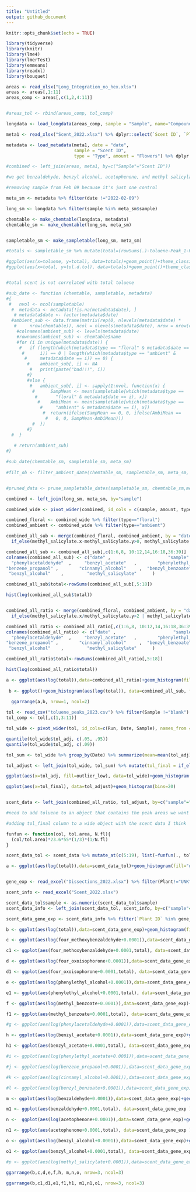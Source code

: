 ```yaml
---
title: "Untitled"
output: github_document
---
```


```r
knitr::opts_chunk$set(echo = TRUE)
```

```r
library(tidyverse)
library(knitr)
library(lme4)
library(lmerTest)
library(emmeans)
library(readxl)
library(bouquet)
```





```r
areas <- read_xlsx("Long_Integration_no_hex.xlsx")
areas <- areas[,1:11]
areas_comp <- areas[,c(1,2,4:11)]


#areas_tol <- rbind(areas_comp, tol_comp)

longdata <- load_longdata(areas_comp, sample = "Sample", name="Compound", RT="Ret Time", area="Area", match="Start Time") %>% mutate(match=100) %>% replace_na(list(RT=0, area=0)) %>% dplyr::select(sample, name, RT, area, match)

meta1 <- read_xlsx("Scent_2022.xlsx") %>% dplyr::select(`Scent ID`, `Plant ID`, Flowers, Date) %>% mutate(Type=if_else(`Plant ID`=="Ctrl", "ambient", "floral"))%>% mutate(date=as.Date(Date, format = "%Y-%m-%d")) %>% filter(`Scent ID` %in% areas$Sample)

metadata <- load_metadata(meta1, date = "date", 
                          sample = "Scent ID",  
                          type = "Type", amount = "Flowers") %>% dplyr::select(-`Plant ID`, -Date) %>% mutate(sample=as.factor(as.character(sample)))

#combined <- left_join(areas, meta1, by=c("Sample"="Scent ID"))

#we get benzaldehyde, benzyl alcohol, acetophenone, and methyl salicylate in some controls

#removing sample from Feb 09 because it's just one control

meta_sm <- metadata %>% filter(date !="2022-02-09")

long_sm <- longdata %>% filter(sample %in% meta_sm$sample)

```

```r
chemtable <- make_chemtable(longdata, metadata)
chemtable_sm <- make_chemtable(long_sm, meta_sm)


sampletable_sm <- make_sampletable(long_sm, meta_sm)

#totals <- sampletable_sm %>% mutate(total=(rowSums(.)-toluene-Peak_1-Peak_2)) %>% mutate(tol.d.tol = total/toluene)

#ggplot(aes(x=toluene, y=total), data=totals)+geom_point()+theme_classic()
#ggplot(aes(x=total, y=tol.d.tol), data=totals)+geom_point()+theme_classic()+xlab("total emissions (peak area)") + ylab("total emissions area / toluene area")


#total scent is not correlated with total toluene

#sub_date <- function (chemtable, sampletable, metadata) 
#{
 #   nvol <- ncol(sampletable)
  #  metadata <- metadata[!is.na(metadata$date), ]
   # metadata$date <- factor(metadata$date)
  #ambient_sub <- data.frame(matrix(rep(0, nlevels(metadata$date) * 
   #     nrow(chemtable)), ncol = nlevels(metadata$date), nrow = nrow(chemtable)))
    #colnames(ambient_sub) <- levels(metadata$date)
    #rownames(ambient_sub) <- chemtable$name
    #for (i in unique(metadata$date)) {
     #   if (length(which(metadata$type == "floral" & metadata$date == 
      #      i)) == 0 | length(which(metadata$type == "ambient" & 
       #     metadata$date == i)) == 0) {
        #    ambient_sub[, i] <- NA
         #   print(paste("bad!!!", i))
        #}
        #else {
         #   ambient_sub[, i] <- sapply(1:nvol, function(x) {
          #      SampMean <- mean(sampletable[which(metadata$type == 
           #       "floral" & metadata$date == i), x])
            #    AmbiMean <- mean(sampletable[which(metadata$type == 
             #     "ambient" & metadata$date == i), x])
              #  return(ifelse(SampMean == 0, 0, ifelse(AmbiMean == 
               #   0, 0, SampMean-AmbiMean)))
          #  })
        #}
  #  }
    
   # return(ambient_sub)
#}

#sub_date(chemtable_sm, sampletable_sm, meta_sm)
  
#filt_ob <- filter_ambient_date(chemtable_sm, sampletable_sm, meta_sm, ratio=2)


#pruned_data <- prune_sampletable_dates(sampletable_sm, chemtable_sm,meta_sm, filt_ob)
```

```r
combined <- left_join(long_sm, meta_sm, by="sample")

combined_wide <- pivot_wider(combined, id_cols = c(sample, amount, type,date),names_from=name, values_from = area)

combined_floral <- combined_wide %>% filter(type=="floral")
combined_ambient <- combined_wide %>% filter(type=="ambient")

combined_all_sub <- merge(combined_floral, combined_ambient, by = "date", all.x = TRUE) %>% mutate(benzaldehyde = if_else(benzaldehyde.x-benzaldehyde.y>0,benzaldehyde.x-benzaldehyde.y ,0), acetophenone = if_else(acetophenone.x-acetophenone.y>0,acetophenone.x-acetophenone.y ,0), benzyl_alcohol = if_else(benzyl_alcohol.x-benzyl_alcohol.y>0, benzyl_alcohol.x-benzyl_alcohol.y,0), methyl_salicylate = 
  if_else(methyl_salicylate.x-methyl_salicylate.y>0, methyl_salicylate.x-methyl_salicylate.y,0))

combined_all_sub <- combined_all_sub[,c(1:6,8, 10:12,14,16:18,36:39)]
colnames(combined_all_sub) <- c("date" ,                      "sample"   ,                "amount"    ,               "type"  ,                  "four_methoxybenzaldehyde", "four_oxoisophorone"    ,   "phenylethyl_alcohol" ,     "methyl_benzoate"  ,       
  "phenylacetaldehyde"  ,     "benzyl_acetate"   ,        "phenylethyl_acetate"  ,          
"benzene_propanol" ,        "cinnamyl_alcohol"     ,  "benzyl_benzoate",  "benzaldehyde"          ,     "acetophenone"       ,       
 "benzyl_alcohol"    ,         "methyl_salicylate"      )

combined_all_sub$total<-rowSums(combined_all_sub[,5:18])

hist(log(combined_all_sub$total))


combined_all_ratio <- merge(combined_floral, combined_ambient, by = "date", all.x = TRUE) %>% mutate(benzaldehyde = if_else(benzaldehyde.x/benzaldehyde.y>2 | benzaldehyde.y==0,benzaldehyde.x,0), acetophenone = if_else(acetophenone.x/acetophenone.y>2 | acetophenone.y==0,acetophenone.x ,0), benzyl_alcohol = if_else(benzyl_alcohol.x/benzyl_alcohol.y>2 | benzyl_alcohol.y==0, benzyl_alcohol.x,0), methyl_salicylate = 
  if_else(methyl_salicylate.x/methyl_salicylate.y>2 | methyl_salicylate.y==0, methyl_salicylate.x,0))

combined_all_ratio <- combined_all_ratio[,c(1:6,8, 10:12,14,16:18,36:39)]
colnames(combined_all_ratio) <- c("date" ,                      "sample"   ,                "amount"    ,               "type"  ,                  "four_methoxybenzaldehyde", "four_oxoisophorone"    ,   "phenylethyl_alcohol" ,     "methyl_benzoate"  ,       
  "phenylacetaldehyde"  ,     "benzyl_acetate"   ,        "phenylethyl_acetate"  ,          
"benzene_propanol" ,        "cinnamyl_alcohol"     ,  "benzyl_benzoate",  "benzaldehyde"          ,     "acetophenone"       ,       
 "benzyl_alcohol"    ,         "methyl_salicylate"      )

combined_all_ratio$total<-rowSums(combined_all_ratio[,5:18])

hist(log(combined_all_ratio$total))

a <- ggplot(aes(log(total)),data=combined_all_ratio)+geom_histogram(fill="#99e291", color="white")+theme_classic()+xlab("log(total scent emissions)")+ylab("frequency")+ggtitle("Ratio filter: floral are > 2x control")+xlim(c(8,18))
  
 b <- ggplot()+geom_histogram(aes(log(total)), data=combined_all_sub, fill="#1fa043", color="white")+theme_classic()+ggtitle("Subtraction filter: floral - control")+xlab("log(total scent emissions)")+ylab("frequency")+xlim(c(8,18))
  
  ggarrange(a,b, nrow=1, ncol=2)

```

```r
tol <- read_csv("toluene_peaks_2023.csv") %>% filter(Sample !="blank")
tol_comp <- tol[,c(1,3:11)]

tol_wide <- pivot_wider(tol, id_cols=c(Run, Date, Sample), names_from = Compound, values_from = Area) %>% mutate(tol_adj = toluene-Peak_1-Peak_2, outlier=if_else(tol_adj < 30745141 | tol_adj > 66601104, "extreme", "normal"), outlier_low=if_else(tol_adj < 38034373, "low", "normal")) 

quantile(tol_wide$tol_adj, c(.05, .95))
quantile(tol_wide$tol_adj, c(.09))

tol_sum <- tol_wide %>% group_by(Date) %>% summarize(mean=mean(tol_adj))

tol_adjust <- left_join(tol_wide, tol_sum) %>% mutate(tol_final = if_else(outlier_low=="low", mean, tol_adj))

ggplot(aes(x=tol_adj, fill=outlier_low), data=tol_wide)+geom_histogram()

ggplot(aes(x=tol_final), data=tol_adjust)+geom_histogram(bins=20)


scent_data <- left_join(combined_all_ratio, tol_adjust, by=c("sample"="Sample")) %>% dplyr::select(c(date:Date, tol_final))

#need to add toluene to an object that contains the peak areas we want to manipulate, and the number of flowers

#adding tol_final column to a wide object with the scent data I think

funfun <- function(col, tol.area, N.fl){
  (col/tol.area)*23.6*55*(1/3)*(1/N.fl)
}

scent_data_tol <- scent_data %>% mutate_at(c(5:19), list(~funfun(., tol_final, as.numeric(amount))))

a <- ggplot(aes(log(total)),data=scent_data_tol)+geom_histogram(fill="#99e291", color="white")+theme_classic()+xlab("log(total scent emissions in toluene equivalents)")+ylab("frequency")+ggtitle("Scent distribution in all F2s")


gene_exp <- read_excel("Dissections_2022.xlsx") %>% filter(Plant!="UNK")

scent_info <- read_excel("Scent_2022.xlsx") 

scent_data_tol$sample <- as.numeric(scent_data_tol$sample)
scent_data_info <- left_join(scent_data_tol, scent_info, by=c("sample"="Scent ID"))

scent_data_gene_exp <- scent_data_info %>% filter(`Plant ID` %in% gene_exp$Plant)

b <- ggplot(aes(log(total)),data=scent_data_gene_exp)+geom_histogram(fill="#cd5d39", color="white")+theme_classic()+xlab("log(total scent emissions in toluene equivalents)")+ylab("frequency")#+ggtitle("Scent distribution in plants sampled for gene expression")

c <- ggplot(aes(log(four_methoxybenzaldehyde+0.0001)),data=scent_data_gene_exp)+geom_histogram(fill="#ca586f", color="white")+theme_classic()+xlab("log(4-methoxybenzaldehyde emissions in toluene equivalents)")+ylab("frequency")+annotate("text", x=0, y= 60, label="247")

c1 <- ggplot(aes(four_methoxybenzaldehyde+0.0001,total), data=scent_data_gene_exp )+geom_point(color="#ca586f")+theme_classic()+xlab("four methoxybenzaldehyde emissions in toluene equivalents")+ylab("total scent emissions in toluene equivalents")+ theme(legend.position = "none")

d <- ggplot(aes(log(four_oxoisophorone+0.0001)),data=scent_data_gene_exp)+geom_histogram(fill="#b49041", color="white")+theme_classic()+xlab("log(4-oxoisophorone emissions in toluene equivalents)")+ylab("frequency")+annotate("text", x=-2.5, y= 60, label="353")#+ggtitle("Scent distribution in plants sampled for gene expression")

d1 <- ggplot(aes(four_oxoisophorone+0.0001,total), data=scent_data_gene_exp )+geom_point(color="#b49041")+theme_classic()+xlab("four oxoisophorone emissions in toluene equivalents")+ylab("total scent emissions in toluene equivalents")+ theme(legend.position = "none")

e <- ggplot(aes(log(phenylethyl_alcohol+0.0001)),data=scent_data_gene_exp)+geom_histogram(fill="#75ab3d", color="white")+theme_classic()+xlab("log(phenylethyl alcohol emissions in toluene equivalents)")+ylab("frequency")+annotate("text", x=0, y= 60, label="106")#+ggtitle("Scent distribution in plants sampled for gene expression")

e1 <- ggplot(aes(phenylethyl_alcohol+0.0001,total), data=scent_data_gene_exp )+geom_point(color="#75ab3d")+theme_classic()+xlab("phenylethyl alcohol emissions in toluene equivalents")+ylab("total scent emissions in toluene equivalents")+ theme(legend.position = "none")

f <- ggplot(aes(log(methyl_benzoate+0.0001)),data=scent_data_gene_exp)+geom_histogram(fill="#54a676", color="white")+theme_classic()+xlab("log(methyl benzoate emissions in toluene equivalents)")+ylab("frequency")+annotate("text", x=0, y= 60, label="66")#+ggtitle("Scent distribution in plants sampled for gene expression")

f1 <- ggplot(aes(methyl_benzoate+0.0001,total), data=scent_data_gene_exp )+geom_point(color="#54a676")+theme_classic()+xlab("methyl benzoate emissions in toluene equivalents")+ylab("total scent emissions in toluene equivalents")+ theme(legend.position = "none")

#g <- ggplot(aes(log(phenylacetaldehyde+0.0001)),data=scent_data_gene_exp)+geom_histogram(fill="#99e291", color="white")+theme_classic()+xlab("log(phenylacetaldehyde emissions in toluene equivalents)")+ylab("frequency")#+ggtitle("Scent distribution in plants sampled for gene expression")

h <- ggplot(aes(log(benzyl_acetate+0.0001)),data=scent_data_gene_exp)+geom_histogram(fill="#62a3d7", color="white")+theme_classic()+xlab("log(benzyl acetate emissions in toluene equivalents)")+ylab("frequency")+annotate("text", x=0, y= 60, label="181")#+ggtitle("Scent distribution in plants sampled for gene expression")

h1 <- ggplot(aes(benzyl_acetate+0.0001,total), data=scent_data_gene_exp )+geom_point(color="#62a3d7")+theme_classic()+xlab("benzyl acetate emissions in toluene equivalents")+ylab("total scent emissions in toluene equivalents")+ theme(legend.position = "none")

#i <- ggplot(aes(log(phenylethyl_acetate+0.0001)),data=scent_data_gene_exp)+geom_histogram(fill="#99e291", color="white")+theme_classic()+xlab("log(phenylethyl acetate emissions in toluene equivalents)")+ylab("frequency")#+ggtitle("Scent distribution in plants sampled for gene expression")

#j <- ggplot(aes(log(benzene_propanol+0.0001)),data=scent_data_gene_exp)+geom_histogram(fill="#99e291", color="white")+theme_classic()+xlab("log(benzene propanol emissions in toluene equivalents)")+ylab("frequency")#+ggtitle("Scent distribution in plants sampled for gene expression")

#k <- ggplot(aes(log(cinnamyl_alcohol+0.0001)),data=scent_data_gene_exp)+geom_histogram(fill="#99e291", color="white")+theme_classic()+xlab("log(cinnamyl alcohol emissions in toluene equivalents)")+ylab("frequency")#+ggtitle("Scent distribution in plants sampled for gene expression")

#l <- ggplot(aes(log(benzyl_benzoate+0.0001)),data=scent_data_gene_exp)+geom_histogram(fill="#99e291", color="white")+theme_classic()+xlab("log(benzyl benzoate emissions in toluene equivalents)")+ylab("frequency")#+ggtitle("Scent distribution in plants sampled for gene expression")

m <- ggplot(aes(log(benzaldehyde+0.0001)),data=scent_data_gene_exp)+geom_histogram(fill="#7071c7", color="white")+theme_classic()+xlab("log(benzaldehyde emissions in toluene equivalents)")+ylab("frequency")+annotate("text", x=0, y= 60, label="323")#+ggtitle("Scent distribution in plants sampled for gene expression")

m1 <- ggplot(aes(benzaldehyde+0.0001,total), data=scent_data_gene_exp )+geom_point(color="#7071c7")+theme_classic()+xlab("benzaldehyde emissions in toluene equivalents")+ylab("total scent emissions in toluene equivalents")+ theme(legend.position = "none")

n <-  ggplot(aes(log(acetophenone+0.0001)),data=scent_data_gene_exp)+geom_histogram(fill="#a45dcf", color="white")+theme_classic()+xlab("log(acetophenone emissions in toluene equivalents)")+ylab("frequency")+annotate("text", x=0, y= 60, label="151")#+ggtitle("Scent distribution in plants sampled for gene expression")

n1 <- ggplot(aes(acetophenone+0.0001,total), data=scent_data_gene_exp )+geom_point(color="#a45dcf")+theme_classic()+xlab("acetophenone emissions in toluene equivalents")+ylab("total scent emissions in toluene equivalents")+ theme(legend.position = "none")

o <- ggplot(aes(log(benzyl_alcohol+0.0001)),data=scent_data_gene_exp)+geom_histogram(fill="#c35ea5", color="white")+theme_classic()+xlab("log(benzyl alcohol emissions in toluene equivalents)")+ylab("frequency")+annotate("text", x=0, y= 60, label="224")#+ggtitle("Scent distribution in plants sampled for gene expression")

o1 <- ggplot(aes(benzyl_alcohol+0.0001,total), data=scent_data_gene_exp )+geom_point(color="#c35ea5")+theme_classic()+xlab("benzyl alcohol emissions in toluene equivalents")+ylab("total scent emissions in toluene equivalents")+ theme(legend.position = "none")

#p <- ggplot(aes(log(methyl_salicylate+0.0001)),data=scent_data_gene_exp)+geom_histogram(fill="#99e291", color="white")+theme_classic()+xlab("log(methyl salicylate emissions in toluene equivalents)")+ylab("frequency")#+ggtitle("Scent distribution in plants sampled for gene expression")

ggarrange(b,c,d,e,f,h, m,n,o, nrow=3, ncol=3)

ggarrange(b,c1,d1,e1,f1,h1, m1,n1,o1, nrow=3, ncol=3)

```




